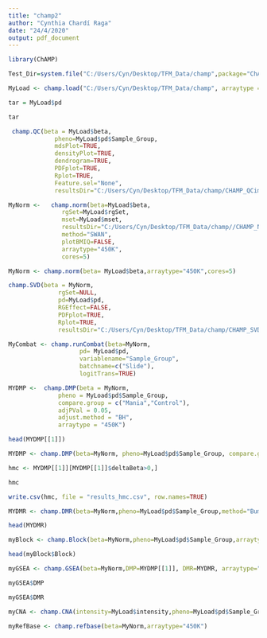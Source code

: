 ---
title: "champ2"
author: "Cynthia Chardí Raga"
date: "24/4/2020"
output: pdf_document
---

```{r}
library(ChAMP)
```


```{r}
Test_Dir=system.file("C:/Users/Cyn/Desktop/TFM_Data/champ",package="ChAMPdata")

MyLoad <- champ.load("C:/Users/Cyn/Desktop/TFM_Data/champ", arraytype = "450K")


```


```{r}
tar = MyLoad$pd

tar
```


```{r}
 champ.QC(beta = MyLoad$beta,
             pheno=MyLoad$pd$Sample_Group,
             mdsPlot=TRUE,
             densityPlot=TRUE,
             dendrogram=TRUE,
             PDFplot=TRUE,
             Rplot=TRUE,
             Feature.sel="None",
             resultsDir="C:/Users/Cyn/Desktop/TFM_Data/champ/CHAMP_QCimages/")
```


```{r}
MyNorm <-   champ.norm(beta=MyLoad$beta,
               rgSet=MyLoad$rgSet,
               mset=MyLoad$mset,
               resultsDir="C:/Users/Cyn/Desktop/TFM_Data/champ//CHAMP_Normalization/",
               method="SWAN",
               plotBMIQ=FALSE,
               arraytype="450K",
               cores=5)
```
```{r}
MyNorm <- champ.norm(beta= MyLoad$beta,arraytype="450K",cores=5)
```


```{r}
champ.SVD(beta = MyNorm, 
              rgSet=NULL,
              pd=MyLoad$pd,
              RGEffect=FALSE,
              PDFplot=TRUE,
              Rplot=TRUE,
              resultsDir="C:/Users/Cyn/Desktop/TFM_Data/champ/CHAMP_SVDimages/")
```



```{r}

MyCombat <- champ.runCombat(beta=MyNorm,
                    pd= MyLoad$pd,
                    variablename="Sample_Group",
                    batchname=c("Slide"),
                    logitTrans=TRUE)
```


```{r}

MYDMP <-  champ.DMP(beta = MyNorm,
              pheno = MyLoad$pd$Sample_Group,
              compare.group = c("Mania","Control"),
              adjPVal = 0.05,
              adjust.method = "BH",
              arraytype = "450K")
```


```{r}
head(MYDMP[[1]])
```



```{r}
MYDMP <- champ.DMP(beta=MyNorm, pheno=MyLoad$pd$Sample_Group, compare.group=c("Mania", "Control"))

```


```{r}
hmc <- MYDMP[[1]][MYDMP[[1]]$deltaBeta>0,]

```



```{r}
hmc
```



```{r}
write.csv(hmc, file = "results_hmc.csv", row.names=TRUE)
```


```{r}
MYDMR <- champ.DMR(beta=MyNorm,pheno=MyLoad$pd$Sample_Group,method="Bumphunter")
```


```{r}
head(MYDMR)
```



```{r}
myBlock <- champ.Block(beta=MyNorm,pheno=MyLoad$pd$Sample_Group,arraytype="450K")
```

```{r}
head(myBlock$Block)
```


```{r}
myGSEA <- champ.GSEA(beta=MyNorm,DMP=MYDMP[[1]], DMR=MYDMR, arraytype="450K",adjPval=0.05, method="fisher")
```



```{r}

myGSEA$DMP

```

```{r}
myGSEA$DMR

```

```{r}
myCNA <- champ.CNA(intensity=MyLoad$intensity,pheno=MyLoad$pd$Sample_Group)
```


```{r}
myRefBase <- champ.refbase(beta=MyNorm,arraytype="450K")

```



